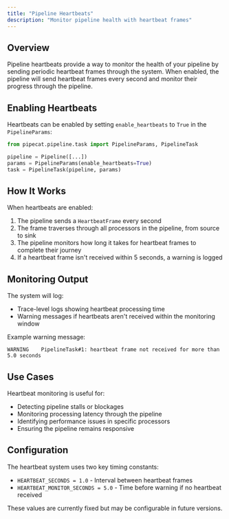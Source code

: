 ```yaml
---
title: "Pipeline Heartbeats"
description: "Monitor pipeline health with heartbeat frames"
---
```


## Overview

Pipeline heartbeats provide a way to monitor the health of your pipeline by sending periodic heartbeat frames through the system. When enabled, the pipeline will send heartbeat frames every second and monitor their progress through the pipeline.

## Enabling Heartbeats

Heartbeats can be enabled by setting `enable_heartbeats` to `True` in the `PipelineParams`:

```python
from pipecat.pipeline.task import PipelineParams, PipelineTask

pipeline = Pipeline([...])
params = PipelineParams(enable_heartbeats=True)
task = PipelineTask(pipeline, params)
```

## How It Works

When heartbeats are enabled:

1. The pipeline sends a `HeartbeatFrame` every second
2. The frame traverses through all processors in the pipeline, from source to sink
3. The pipeline monitors how long it takes for heartbeat frames to complete their journey
4. If a heartbeat frame isn't received within 5 seconds, a warning is logged

## Monitoring Output

The system will log:

- Trace-level logs showing heartbeat processing time
- Warning messages if heartbeats aren't received within the monitoring window

Example warning message:

```
WARNING    PipelineTask#1: heartbeat frame not received for more than 5.0 seconds
```

## Use Cases

Heartbeat monitoring is useful for:

- Detecting pipeline stalls or blockages
- Monitoring processing latency through the pipeline
- Identifying performance issues in specific processors
- Ensuring the pipeline remains responsive

## Configuration

The heartbeat system uses two key timing constants:

- `HEARTBEAT_SECONDS = 1.0` - Interval between heartbeat frames
- `HEARTBEAT_MONITOR_SECONDS = 5.0` - Time before warning if no heartbeat received

<Note>
  These values are currently fixed but may be configurable in future versions.
</Note>
